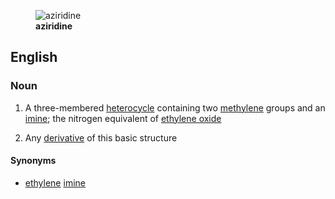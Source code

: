 [[Image:Aziridine3d.png|thumb|'''aziridine''']]
==English==

===Noun===
{{wikipedia}}
{{en-noun}}
# {{context|organic compound}} A three-membered [[heterocycle]] containing two [[methylene]] groups and an [[imine]]; the nitrogen equivalent of [[ethylene oxide]]
# {{by extension}} Any [[derivative]] of this basic structure

====Synonyms====
*[[ethylene]] [[imine]]